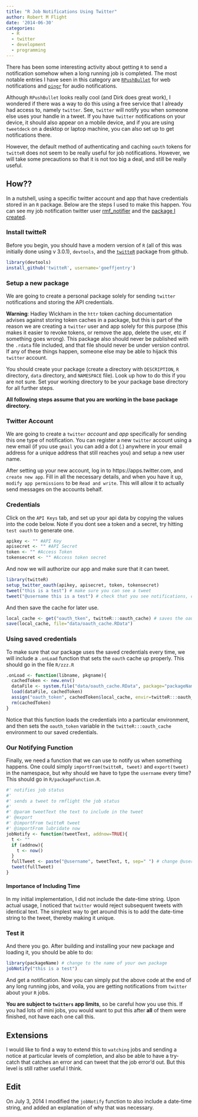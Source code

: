 ```yaml
---
title: "R Job Notifications Using Twitter"
author: Robert M Flight
date: '2014-06-30'
categories: 
  - R
  - twitter
  - development
  - programming
---
```


There has been some interesting activity about getting `R` to send a notification somehow when a long running job is completed. The most notable entries I have seen in this category are [`RPushBullet`](http://dirk.eddelbuettel.com/code/rpushbullet.html) for web notifications and [`pingr`](http://www.sumsar.net/blog/2014/01/announcing-pingr/) for audio notifications. 

Although `RPushBullet` looks really cool (and Dirk does great work), I wondered if there was a way to do this using a free service that I already had access to, namely `twitter`. See, `twitter` will notify you when someone else uses your handle in a tweet. If you have `twitter` notifications on your device, it should also appear on a mobile device, and if you are using `tweetdeck` on a desktop or laptop machine, you can also set up to get notifications there. 

However, the default method of authenticating and caching `oauth` tokens for `twitteR` does not seem to be really useful for job notifications. However, we will take some precautions so that it is not too big a deal, and still be really useful.

## How??

In a nutshell, using a specific twitter account and app that have credentials stored in an `R` package. Below are the steps I used to make this happen. You can see my job notification twitter user [rmf_notifier](https://twitter.com/rmf_notifier) and the [package I created](https://github.com/rmflight/rmfNotifier).

### Install twitteR

Before you begin, you should have a modern version of `R` (all of this was initially done using v 3.0.1), `devtools`, and the [`twitteR`](https://github.com/geoffjentry/twitteR) package from github.

```r
library(devtools)
install_github('twitteR', username='goeffjentry')
```

### Setup a new package

We are going to create a personal package solely for sending `twitter` notifications and storing the API credentials. 

**Warning**: Hadley Wickham in the `httr` token caching documentation advises against storing token caches in a package, but this is part of the reason we are creating a `twitter` user and app solely for this purpose (this makes it easier to revoke tokens, or remove the app, delete the user, etc if something goes wrong). This package also should never be published with the `.rdata` file included, and that file should never be under version control. If any of these things happen, someone else may be able to hijack this `twitter` account.

You should create your package (create a directory with `DESCRIPTION`, `R` directory, `data` directory, and `NAMESPACE` file). Look up how to do this if you are not sure. Set your working directory to be your package base directory for all further steps.

**All following steps assume that you are working in the base package directory.**

### Twitter Account

We are going to create a `twitter` *account* and *app* specifically for sending this one type of notification. You can register a new `twitter` account using a new email (if you use `gmail` you can add a dot (.) anywhere in your email address for a unique address that still reaches you) and setup a new user name. 

After setting up your new account, log in to https://apps.twitter.com, and `create new app`. Fill in all the necessary details, and when you have it up, `modify app permissions` to be `Read and write`. This will allow it to actually send messages on the accounts behalf. 

### Credentials

Click on the `API Keys` tab, and set up your api data by copying the values into the code below. Note if you dont see a token and a secret, try hitting `test oauth` to generate one.

```r
apikey <- "" #API Key
apisecret <- "" #API Secret
token <- "" #Access Token
tokensecret <- "" #Access token secret
```

And now we will authorize our app and make sure that it can tweet.

```r
library(twitteR)
setup_twitter_oauth(apikey, apisecret, token, tokensecret)
tweet("this is a test") # make sure you can see a tweet
tweet("@username this is a test") # check that you see notifications, change @username to your own username
```

And then save the cache for later use.

```r
local_cache <- get("oauth_tken", twitteR:::oauth_cache) # saves the oauth token so we can reuse it
save(local_cache, file="data/oauth_cache.RData")
```

### Using saved credentials

To make sure that our package uses the saved credentials every time, we will include a `.onLoad` function that sets the `oauth` cache up properly. This should go in the file `R/zzz.R`

```r
.onLoad <- function(libname, pkgname){
  cachedToken <- new.env()
  dataFile <- system.file("data/oauth_cache.RData", package="packageName")
  load(dataFile, cachedToken)
  assign("oauth_token", cachedToken$local_cache, envir=twitteR:::oauth_cache)
  rm(cachedToken)
}
```

Notice that this function loads the credentials into a particular environment, and then sets the `oauth_token` variable in the `twitteR:::oauth_cache` environment to our saved credentials.

### Our Notifying Function

Finally, we need a function that we can use to notify us when something happens. One could simply `importFrom(twitteR, tweet)` and `export(tweet)` in the namespace, but why should we have to type the `username` every time? This should go in `R/packageFunction.R`.

```r
#' notifies job status
#' 
#' sends a tweet to rmflight the job status
#' 
#' @param tweetText the text to include in the tweet
#' @export
#' @importFrom twitteR tweet
#' @importFrom lubridate now
jobNotify <- function(tweetText, addnow=TRUE){
  t <- ""
  if (addnow){
    t <- now()
  }
  fullTweet <- paste("@username", tweetText, t, sep=" ") # change @username to where you want to recieve notifications
  tweet(fullTweet)
}
```

#### Importance of Including Time

In my initial implementation, I did not include the date-time string. Upon actual usage, I noticed that `twitter` would reject subsequent tweets with identical text. The simplest way to get around this is to add the date-time string to the tweet, thereby making it unique.

### Test it

And there you go. After building and installing your new package and loading it, you should be able to do:

```r
library(packageName) # change to the name of your own package
jobNotify("this is a test")
```

And get a notification. Now you can simply put the above code at the end of any long running jobs, and voila, you are getting notifications from `twitter` about your `R` jobs. 

**You are subject to `twitters` app limits**, so be careful how you use this. If you had lots of mini jobs, you would want to put this after **all** of them were finished, not have each one call this.

## Extensions

I would like to find a way to extend this to `watching` jobs and sending a notice at particular levels of completion, and also be able to have a try-catch that catches an error and can tweet that the job error'd out. But this level is still rather useful I think.

## Edit

On July 3, 2014 I modified the `jobNotify` function to also include a date-time string, and added an explanation of why that was necessary.
